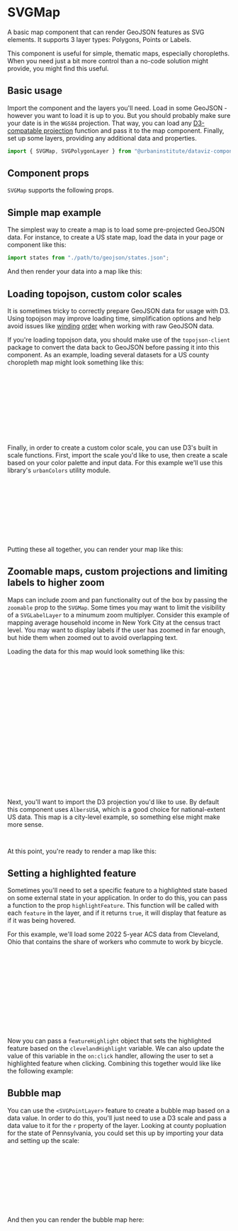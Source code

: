 
<Meta component={Stories.SVGMap} of={Stories} />

# SVGMap

A basic map component that can render GeoJSON features as SVG elements. It supports 3 layer types: Polygons, Points or Labels.

This component is useful for simple, thematic maps, especially choropleths. When you need just a bit more control than a no-code solution might provide, you might find this useful. 

## Basic usage

Import the component and the layers you'll need. Load in some GeoJSON - however you want to load it is up to you. But you should probably make sure your date is in the `WGS84` projection. That way, you can load any [D3-compatable projection](https://d3js.org/d3-geo/projection) function and pass it to the map component. Finally, set up some layers, providing any additional data and properties.

```javascript
import { SVGMap, SVGPolygonLayer } from "@urbaninstitute/dataviz-components/maps";
```

## Component props

`SVGMap` supports the following props.

<Controls />

## Simple map example

The simplest way to create a map is to load some pre-projected GeoJSON data. For instance, to create a US state map, load the data in your page or component like this:

```javascript
import states from "./path/to/geojson/states.json";
```

And then render your data into a map like this:

<Canvas of={Stories.SimpleMap} sourceState="shown"/>

## Loading topojson, custom color scales

It is sometimes tricky to correctly prepare GeoJSON data for usage with D3. Using topojson may improve loading time, simplification options and help avoid issues like [winding](https://observablehq.com/@d3/winding-order) [order](https://github.com/mbloch/mapshaper/issues/432) when working with raw GeoJSON data. 

If you're loading topojson data, you should make use of the `topojson-client` package to convert the data back to GeoJSON before passing it into this component. As an example, loading several datasets for a US county choropleth map might look something like this:

```javascript
// import topojson library
import topojson from "topojson-client";

// import prepared topojson data
import county_air_quality_topo from "../path/to/topojson/county_air_quality_topo.json";
import us_cities from "./path/to/topojson/us_cities.json";

// convert topojson back to GeoJSON
const county_air_quality = topojson.feature(county_air_quality_topo, "county_air_quality_geo");
const us_cities_geo = topojson.feature(us_cities, "us_cities");
```


Finally, in order to create a custom color scale, you can use D3's built in scale functions. First, import the scale you'd like to use, then create a scale based on your color palette and input data. For this example we'll use this library's `urbanColors` utility module.

```javascript
// import scale
import { scaleQuantile } from "d3-scale";
// import color palette utility
import { urbanColors } from "@urbaninstitute/dataviz-components";

// create a scale for the map
let airQualityScale = scaleQuantile()
  .domain(county_air_quality.features.map((d) => d.properties.index_air_quality))
  .range(urbanColors.getDivergingColors());
```

Putting these all together, you can render your map like this:

<Canvas of={Stories.ColorsLayersAndTooltips} sourceState="shown"/>

## Zoomable maps, custom projections and limiting labels to higher zoom

Maps can include zoom and pan functionality out of the box by passing the `zoomable` prop to the `SVGMap`. Some times you may want to limit the visibility of a `SVGLabelLayer` to a minumum zoom multiplyer. Consider this example of mapping average household income in New York City at the census tract level. You may want to display labels if the user has zoomed in far enough, but hide them when zoomed out to avoid overlapping text.

Loading the data for this map would look something like this:

```javascript
// import topojson library
import topojson from "topojson-client";

// load prepared topojson
import nyc_income_topo from "./path/to/topojson/nyc_income_topo.json";
import nyc_ntas from "./path/to/topojson/nyc_ntas.json";

// load color utility to create a custom scale
import { urbanColors } from "@urbaninstitute/dataviz-components";

// Import a D3 scale function
import { scaleQuantize } from "d3-scale";
// Import the extent utility from d3-array to compute the scale
import { extent } from "d3-array";
const nyc_income = topojson.feature(nyc_income_topo, "nyc_income_geo1");
const nyc_neighborhoods = topojson.feature(nyc_ntas, "nyc_ntas");

const incomeScale = scaleQuantize()
  .domain(extent(nyc_income.features, (d) => d.properties.estimate))
  .range(urbanColors.getGreens());
```

Next, you'll want to import the D3 projection you'd like to use. By default this component uses `AlbersUSA`, which is a good choice for national-extent US data. This map is a city-level example, so something else might make more sense.

```javascript
import { geoMercator } from "d3-geo";
```

At this point, you're ready to render a map like this:

<Canvas of={Stories.Zoomable} sourceState="shown" />

## Setting a highlighted feature

Sometimes you'll need to set a specific feature to a highlighted state based on some external state in your application. In order to do this, you can pass a function to the prop `highlightFeature`. This function will be called with each `feature` in the layer, and if it returns `true`, it will display that feature as if it was being hovered.

For this example, we'll load some 2022 5-year ACS data from Cleveland, Ohio that contains the share of workers who commute to work by bicycle.

```javascript
import topojson from "topojson-client";
import cleveland_bike_data_topo from "./path/top/topojson/cleveland_bike_to_work.json";
import { urbanColors } from "@urbaninstitute/dataviz-components";
import { geoMercator } from "d3-geo";
import { scaleQuantize, scaleQuantile, scaleLinear } from "d3-scale";
import { extent } from "d3-array";

const cleveland_bike_data = topojson.feature(cleveland_bike_data_topo, "cleveland_bike_to_work");
const clevelandBikeScale = scaleQuantize()
    .domain(extent(cleveland_bike_data.features, (d) => d.properties.bike_to_work))
    .range(urbanColors.getMapBlues());
let clevelandHighlight = "39035197700";
```

Now you can pass a `featureHighlight` object that sets the highlighted feature based on the `clevelandHighlight` variable. We can also update the value of this variable in the `on:click` handler, allowing the user to set a highlighted feature when clicking. Combining this together would like like the following example:

<Canvas of={Stories.FeatureHighlight} sourceState="shown" />

## Bubble map

You can use the `<SVGPointLayer>` feature to create a bubble map based on a data value. In order to do this, you'll just need to use a D3 scale and pass a data value to it for the `r` property of the layer. Looking at county popluation for the state of Pennsylvania, you could set this up by importing your data and setting up the scale:

```javascript
import pa_population_topo from "./path/top/topojson/pa_popluation_topo.json";
import { urbanColors } from "@urbaninstitute/dataviz-components";
import { geoMercator } from "d3-geo";
import { scaleSqrt } from "d3-scale";
import { extent } from "d3-array";

// pa population
const pa_population_geo = topojson.feature(pa_population_topo, "pa_county_population");
const paPopRadiusScale = scaleSqrt().domain(extent(pa_population_geo.features, d => d.properties.value)).range([2, 50]);
```

And then you can render the bubble map here:

<Canvas of={Stories.BubbleMap} sourceState="shown" />
